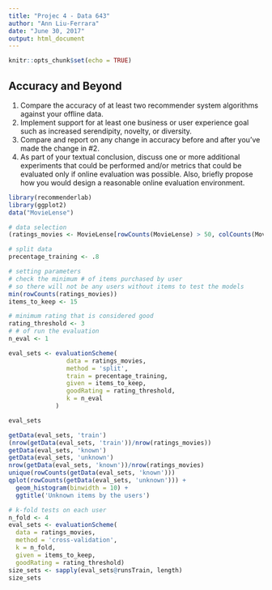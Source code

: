 ---
title: "Projec 4 - Data 643"
author: "Ann Liu-Ferrara"
date: "June 30, 2017"
output: html_document
---

```{r setup, include=FALSE}
knitr::opts_chunk$set(echo = TRUE)
```

## Accuracy and Beyond

1. Compare the accuracy of at least two recommender system algorithms against your offline data.
2. Implement support for at least one business or user experience goal such as increased serendipity, novelty, or diversity.
3. Compare and report on any change in accuracy before and after you've made the change in #2.
4. As part of your textual conclusion, discuss one or more additional experiments that could be performed and/or metrics that could be evaluated only if online evaluation was possible. Also, briefly propose how you would design a reasonable online evaluation environment.

```{r}
library(recommenderlab)
library(ggplot2)
data("MovieLense")

# data selection 
(ratings_movies <- MovieLense[rowCounts(MovieLense) > 50, colCounts(MovieLense) > 100])

# split data
precentage_training <- .8

# setting parameters
# check the minimum # of items purchased by user 
# so there will not be any users without items to test the models
min(rowCounts(ratings_movies))
items_to_keep <- 15

# minimum rating that is considered good
rating_threshold <- 3
# # of run the evaluation
n_eval <- 1

eval_sets <- evaluationScheme(
                data = ratings_movies,
                method = 'split',
                train = precentage_training, 
                given = items_to_keep,
                goodRating = rating_threshold,
                k = n_eval
             )

eval_sets

getData(eval_sets, 'train')
(nrow(getData(eval_sets, 'train'))/nrow(ratings_movies))
getData(eval_sets, 'known')
getData(eval_sets, 'unknown')
nrow(getData(eval_sets, 'known'))/nrow(ratings_movies)
unique(rowCounts(getData(eval_sets, 'known')))
qplot(rowCounts(getData(eval_sets, 'unknown'))) + 
  geom_histogram(binwidth = 10) +
  ggtitle('Unknown items by the users')

# k-fold tests on each user
n_fold <- 4
eval_sets <- evaluationScheme(
  data = ratings_movies, 
  method = 'cross-validation',
  k = n_fold,
  given = items_to_keep,
  goodRating = rating_threshold)
size_sets <- sapply(eval_sets@runsTrain, length)
size_sets


```